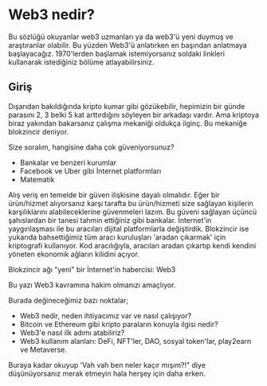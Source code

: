 # Web3 nedir? 

<Error>Bu sözlüğü okuyanlar web3 uzmanları ya da web3'ü yeni duymuş ve araştıranlar olabilir. 
Bu yüzden Web3'ü anlatırken en başından anlatmaya başlayacağız. 1970'lerden başlamak istemiyorsanız 
soldaki linkleri kullanarak istediğiniz bölüme atlayabilirsiniz.</Error>

## Giriş
Dışarıdan bakıldığında kripto kumar gibi gözükebilir, hepimizin bir günde parasını 2, 3 belki 5 kat arttırdığını söyleyen bir arkadaşı vardır. 
Ama kriptoya biraz yakından bakarsanız çalışma mekaniği oldukça ilginç. Bu mekaniğe blokzincir deniyor.

Size soralım, hangisine daha çok güveniyorsunuz? 
- Bankalar ve benzeri kurumlar
- Facebook ve Uber gibi İnternet platformları
- Matematik

Alış veriş en temelde bir güven ilişkisine dayalı olmalıdır. Eğer bir ürün/hizmet alıyorsanız karşı tarafta bu ürün/hizmeti size sağlayan kişilerin karşılıklarını alabileceklerine güvenmeleri lazım. Bu güveni sağlayan üçüncü şahıslardan bir tanesi tahmin ettiğiniz gibi bankalar. İnternet'in yaygınlaşması ile bu aracıları dijital platformlarla değiştirdik. Blokzincir ise yukarıda bahsettiğimiz tüm aracı kuruluşları 'aradan çıkarmak' için kriptografi kullanıyor. Kod aracılığıyla, aracıları aradan çıkartıp kendi kendini yöneten ekonomik ağların kilidini açıyor. 

Blokzincir ağı "yeni" bir İnternet'in habercisi: Web3

<Info> Bu yazı Web3 kavramına hakim olmanızı amaçlıyor.</Info>

Burada değineceğimiz bazı noktalar;
- Web3 nedir, neden ihtiyacımız var ve nasıl çalışıyor? 
- Bitcoin ve Ethereum gibi kripto paraların konuyla ilgisi nedir? 
- Web3'e nasıl ilk adımı atabiliriz? 
- Web3 kullanım alanları: DeFi, NFT'ler, DAO, sosyal token'lar, play2earn ve Metaverse. 

Buraya kadar okuyup 'Vah vah ben neler kaçır mışım?!" diye düşünüyorsanız merak etmeyin hala herşey için daha erken. 
